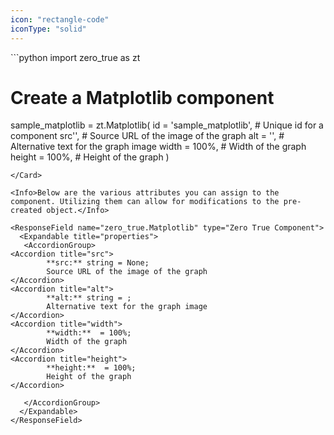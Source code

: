 ```yaml
---
icon: "rectangle-code"
iconType: "solid"
---
```


<Card title="Example Usage" icon="code">
  ```python
import zero_true as zt

# Create a Matplotlib component
sample_matplotlib = zt.Matplotlib(
    id = 'sample_matplotlib',  # Unique id for a component
    src'',  # Source URL of the image of the graph
    alt = '',  # Alternative text for the graph image
    width = 100%,  # Width of the graph
    height = 100%,  # Height of the graph
)

```
</Card>

<Info>Below are the various attributes you can assign to the component. Utilizing them can allow for modifications to the pre-created object.</Info>

<ResponseField name="zero_true.Matplotlib" type="Zero True Component">
  <Expandable title="properties">
   <AccordionGroup>
<Accordion title="src">
        **src:** string = None; 
        Source URL of the image of the graph
</Accordion>
<Accordion title="alt">
        **alt:** string = ; 
        Alternative text for the graph image
</Accordion>
<Accordion title="width">
        **width:**  = 100%; 
        Width of the graph
</Accordion>
<Accordion title="height">
        **height:**  = 100%; 
        Height of the graph
</Accordion>

   </AccordionGroup>
  </Expandable>
</ResponseField>
